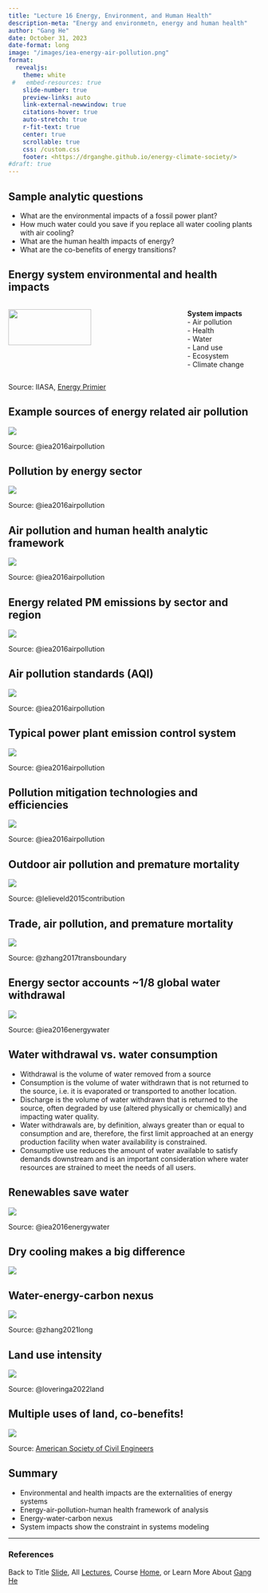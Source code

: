 ```yaml
---
title: "Lecture 16 Energy, Environment, and Human Health"
description-meta: "Energy and environmetn, energy and human health"
author: "Gang He"
date: October 31, 2023
date-format: long
image: "/images/iea-energy-air-pollution.png"
format:
  revealjs:
    theme: white
 #   embed-resources: true
    slide-number: true
    preview-links: auto
    link-external-newwindow: true
    citations-hover: true
    auto-stretch: true
    r-fit-text: true
    center: true
    scrollable: true
    css: /custom.css
    footer: <https://drganghe.github.io/energy-climate-society/>
#draft: true    
---
```


## Sample analytic questions

-   What are the environmental impacts of a fossil power plant?\
-   How much water could you save if you replace all water cooling plants with air cooling?\
-   What are the human health impacts of energy?\
-   What are the co-benefits of energy transitions?\


## Energy system environmental and health impacts

:::columns

::: {.column width="70%"}
![](/images/energy-systems.png){fig-align="center" width=70%}
:::

::: {.column width="30%"}
**System impacts**\
- Air pollution\
- Health\
- Water\
- Land use\
- Ecosystem\
- Climate change
:::

:::

::: footer
Source: IIASA, [Energy Primier](https://previous.iiasa.ac.at/web/home/research/Flagship-Projects/Global-Energy-Assessment/GEA_Chapter1.pdf)
:::


## Example sources of energy related air pollution

![](/images/energy-related-air-pollution.png){fig-align="center"}

::: footer
Source: @iea2016airpollution
:::


## Pollution by energy sector

![](/images/iea-energy-air-pollution.png){fig-align="center"}

::: footer
Source: @iea2016airpollution
:::

## Air pollution and human health analytic framework

![](/images/environmental-health-framework.png){fig-align="center"}

::: footer
Source: @iea2016airpollution
:::


## Energy related PM emissions by sector and region

![](/images/pm-emissions-map.png){fig-align="center"}

::: footer
Source: @iea2016airpollution
:::

## Air pollution standards (AQI)

![](/images/air-pollution-standards.png){fig-align="center"}

::: footer
Source: @iea2016airpollution
:::

## Typical power plant emission control system

![](/images/power-plant-air-pollutions.png){fig-align="center"}

::: footer
Source: @iea2016airpollution
:::


## Pollution mitigation technologies and efficiencies

![](/images/pollution-abatement-efficiency.png){fig-align="center"}

::: footer
Source: @iea2016airpollution
:::


## Outdoor air pollution and premature mortality

![](/images/motality-map.png){fig-align="center"}

::: footer
Source: @lelieveld2015contribution
:::

## Trade, air pollution, and premature mortality

![](/images/trade-emissions-motality.jpg){fig-align="center"}

::: footer
Source: @zhang2017transboundary
:::


## Energy sector accounts ~1/8 global water withdrawal

![](/images/water-by-sector.png){fig-align="center"}

::: footer
Source: @iea2016energywater
:::


## Water withdrawal vs. water consumption{.smaller}

- Withdrawal is the volume of water removed from a source\
- Consumption is the volume of water withdrawn that is not returned to the source, i.e. it is evaporated or transported to another location.\ 
- Discharge is the volume of water withdrawn that is returned to the source, often degraded by use (altered physically or chemically) and impacting water quality.\ 
- Water withdrawals are, by definition, always greater than or equal to consumption and are, therefore, the first limit approached at an energy production facility when water availability is constrained.\ 
- Consumptive use reduces the amount of water available to satisfy demands downstream and is an important consideration where water resources are strained to meet the needs of all users.


## Renewables save water

![](/images/water-by-generating-technology.png){fig-align="center"}

::: footer
Source: @iea2016energywater
:::


## Dry cooling makes a big difference

![](/images/water-by-power-technology.png){fig-align="center"}


## Water-energy-carbon nexus

![](/images/energy-water-carbon-nexus.png){fig-align="center"}

::: footer
Source: @zhang2021long
:::

## Land use intensity

![](/images/land-ghg-intensity-by-technolog.png){fig-align="center"}

::: footer
Source: @loveringa2022land
:::

## Multiple uses of land, co-benefits!

![](/images/california-solar-canal.jpeg){fig-align="center"}

::: footer
Source: [American Society of Civil Engineers](https://www.asce.org/publications-and-news/civil-engineering-source/civil-engineering-magazine/article/2022/03/solar-panels-over-california-canals-test-possible-joint-siting-benefits)
:::

## Summary

-   Environmental and health impacts are the externalities of energy systems\
-   Energy-air-pollution-human health framework of analysis\
-   Energy-water-carbon nexus\
-   System impacts show the constraint in systems modeling


------------------------------------------------------------------------

### References

::: {#refs}
:::

::: footer
Back to Title [Slide](lecture16.qmd), All [Lectures](schedule.qmd), Course [Home](https://drganghe.github.io/energy-climate-society/), or Learn More About [Gang He](https://drganghe.github.io)
:::

